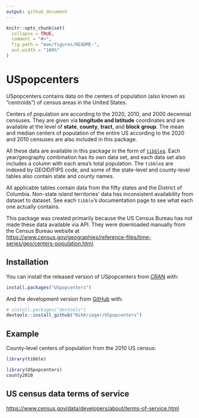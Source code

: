 ```yaml
---
output: github_document
---
```


<!-- README.md is generated from README.Rmd. Please edit that file -->

```r
knitr::opts_chunk$set(
  collapse = TRUE,
  comment = "#>",
  fig.path = "man/figures/README-",
  out.width = "100%"
)
```

# USpopcenters

<!-- badges: start -->
<!-- badges: end -->

USpopcenters contains data on the centers of population (also known as "centroids") of census areas in the United States.

Centers of population are according to the 2020, 2010, and 2000 decennial censuses. They are given via **longitude and latitude** coordinates and are available at the level of **state**, **county**, **tract**, and **block group**. The mean and median centers of population of the entire US according to the 2020 and 2010 censuses are also included in this package.

All these data are available in this package in the form of [`tibble`s](https://github.com/tidyverse/tibble). Each year/geography combination has its own data set, and each data set also includes a column with each area's total population. The `tibble`s are indexed by GEOID/FIPS code, and some of the state-level and county-level tables also contain state and county names.

All applicable tables contain data from the fifty states and the District of Columbia. Non-state island territories' data has inconsistent availability from dataset to dataset. See each `tibble`'s documentation page to see what each one actually contains. 

This package was created primarily because the US Census Bureau has not made these data available via API. They were downloaded manually from the Census Bureau website at <https://www.census.gov/geographies/reference-files/time-series/geo/centers-population.html>.

## Installation

You can install the released version of USpopcenters from [CRAN](https://CRAN.R-project.org) with:

``` r
install.packages("USpopcenters")
```

And the development version from [GitHub](https://github.com/) with:

``` r
# install.packages("devtools")
devtools::install_github("NikKrieger/USpopcenters")
```
## Example

County-level centers of population from the 2010 US census:

```r
library(tibble)
```

```r
library(USpopcenters)
county2010
```

## US census data terms of service

<https://www.census.gov/data/developers/about/terms-of-service.html>
